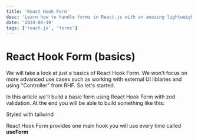 ```yaml
---
title: 'React Hook Form'
desc: 'Learn how to handle forms in React.js with an amazing lightweight tool which is React Hook Form. It allows to handle state and validate it very easily. It is also more performant than normal controlled forms.'
date: '2024-04-19'
tags: ['react.js', 'forms']
---
```



# React Hook Form (basics)

We will take a look at just a basics of React Hook Form. We won't focus on more advanced use cases such as working with external UI liblaries and using "Controller" from RHF. So let's started.

In this article we'll build a basic form using React Hook Form with zod validation. At the end you will be able to build something like this:

<Form />

<p class="text-red-600">Styled with tailwind</p>

React Hook Form provides one main hook you will use every time called **useForm**
